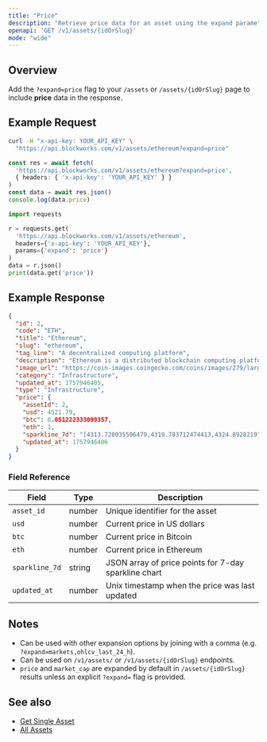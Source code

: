 ```yaml
---
title: "Price"
description: "Retrieve price data for an asset using the expand parameter"
openapi: 'GET /v1/assets/{idOrSlug}'
mode: "wide"
---
```


## Overview

Add the `?expand=price` flag to your `/assets` or `/assets/{idOrSlug}` page to include **price** data in the response.

## Example Request

<CodeGroup>

```bash cURL
curl -H "x-api-key: YOUR_API_KEY" \
  "https://api.blockworks.com/v1/assets/ethereum?expand=price"
```

```typescript TypeScript
const res = await fetch(
  'https://api.blockworks.com/v1/assets/ethereum?expand=price',
  { headers: { 'x-api-key': 'YOUR_API_KEY' } }
)
const data = await res.json()
console.log(data.price)
```

```python Python
import requests

r = requests.get(
  'https://api.blockworks.com/v1/assets/ethereum',
  headers={'x-api-key': 'YOUR_API_KEY'},
  params={'expand': 'price'}
)
data = r.json()
print(data.get('price'))
```

</CodeGroup>

## Example Response

```json
{
  "id": 2,
  "code": "ETH",
  "title": "Ethereum",
  "slug": "ethereum",
  "tag_line": "A decentralized computing platform",
  "description": "Ethereum is a distributed blockchain computing platform for smart contracts and decentralized applications. Its native token is ether (ETH), which primarily serves as a means of payment for transaction fees and as collateral for borrowing specific ERC-20 tokens within the decentralized finance (DeFi) sector.",
  "image_url": "https://coin-images.coingecko.com/coins/images/279/large/ethereum.png?1696501628",
  "category": "Infrastructure",
  "updated_at": 1757946405,
  "type": "Infrastructure",
  "price": {
    "assetId": 2,
    "usd": 4521.79,
    "btc": 0.051222333099357,
    "eth": 1,
    "sparkline_7d": "[4313.728035506479,4319.783712474413,4324.892821973295,4343.572205964396,4367.54908206563,4340.847715405802,4311.3916110408045,4331.178824847077,4291.747772125815,4296.0843503181595,4318.656256438794,4310.315413835551,4309.685702772004,4301.791442383855,4286.847405046845,4291.0452537073525,4305.850543735766,4314.352391505099,4316.780266676034,4370.902388226368,4361.014741078244,4359.464535610553,4356.895495472781,4349.14181043054,4347.851449455902,4346.140559142935,4349.5464999814585,4305.669409094365,4287.843540855948,4289.191056417266,4286.163927961327,4287.29588554481,4294.131000003092,4295.4800041850895,4302.54830866823,4316.53872872685,4311.8584294636485,4286.931500673287,4303.480501010598,4314.339202947533,4318.279496373949,4310.615083288421,4307.25317617745,4330.177404738823,4327.79478802587,4325.066218856949,4327.403039707142,4328.597666648482,4369.120579387495,4415.422957361011,4405.832144522049,4405.976436779771,4379.680679038844,4362.574612670684,4343.165337407787,4317.933956035141,4330.5865234049525,4351.412766692049,4347.328637138352,4347.482124114109,4358.590736558745,4366.917507359833,4380.993965186614,4405.693427714127,4411.655978532285,4419.201433077157,4435.799397395128,4440.94678235935,4434.909550450267,4417.608572673242,4428.210640700549,4436.972837449524,4433.943094465298,4436.804646559338,4429.9948435382075,4404.281735075035,4417.987348492207,4432.237689337093,4418.734585777227,4425.810247897161,4416.802220721196,4430.781637965661,4459.15548633424,4459.31901599882,4523.134693405562,4501.376663009836,4508.6566019873535,4507.222484025922,4524.424704087869,4550.14869399099,4538.2792315782635,4529.896948234813,4522.443059350678,4513.63170246991,4515.116000841005,4519.163453777715,4529.680610156167,4536.751853389971,4547.617065156476,4547.09093014933,4576.40976676095,4609.982891673514,4624.207517902176,4660.545960904753,4666.558168875513,4656.856510320215,4703.275009608163,4708.841744149995,4710.714808350414,4706.606389434979,4704.464857920136,4762.7359405153,4748.852414082198,4724.29254299844,4712.022676936822,4715.002444456604,4727.604617651362,4732.642068962556,4718.130385491352,4722.796640028064,4723.031921093237,4683.353712508085,4692.2181244708,4656.001732420619,4620.425114162406,4632.371949422324,4646.206405597374,4640.13960677423,4660.6297754466705,4664.351357170296,4660.7909806879115,4669.028586485019,4673.321166918544,4675.229280195361,4686.666478079155,4668.695581933468,4662.080456986905,4678.811553930819,4667.58609000575,4654.922747321775,4659.454130610924,4669.2174611930495,4663.109173214232,4639.172173367362,4631.39138081903,4613.9030874130995,4603.429695694176,4582.534478690314,4594.754866143153,4617.782182090973,4604.573701808501,4617.042984357665,4618.847860162513,4627.650016735418,4630.113468968738,4606.740088999127,4601.708382590414,4623.837375027429,4623.016019131784,4638.702880691971,4643.024594552803,4659.525423635756,4632.977620240332,4596.1704420049655,4513.890870581878,4525.519797941539,4531.002845468589]",
    "updated_at": 1757946406
  }
}
```

### Field Reference

| Field | Type | Description |
|---|---|---|
| `asset_id` | number | Unique identifier for the asset |
| `usd` | number | Current price in US dollars |
| `btc` | number | Current price in Bitcoin |
| `eth` | number | Current price in Ethereum |
| `sparkline_7d` | string | JSON array of price points for 7-day sparkline chart |
| `updated_at` | number | Unix timestamp when the price was last updated |

## Notes

- Can be used with other expansion options by joining with a comma (e.g. `?expand=markets,ohlcv_last_24_h`).
- Can be used on `/v1/assets/` or `/v1/assets/{idOrSlug}` endpoints.
- `price` and `market_cap` are expanded by default in `/assets/{idOrSlug}` results unless an explicit `?expand=` flag is provided.

## See also

- [Get Single Asset](/api-reference/assets/get-single)
- [All Assets](/api-reference/assets/list)